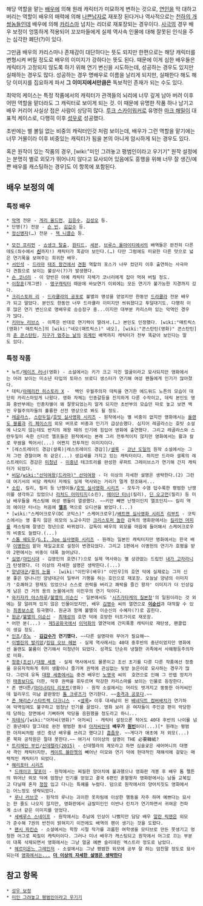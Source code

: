 해당 역할을 맡는 [[배우]]에 의해 원래 캐릭터가 미묘하게 변하는 것으로, [[연인]]을 막 대하고 버리는 역할이 배우의 매력에 의해 [[나쁜남자]]로 재포장 된다거나 역사적으로는 [[천하의 개쌍놈들]]인데 배우에 의해 [[카리스마]] 넘치는 리더로 재포장되는 경우이다. [[사극]]의 경우 배우 보정이 엉뚱하게 적용되어 꼬꼬마들에게 실제 역사속 인물에 대해 잘못된 인식을 주는 심각한 폐단(?)이 있다.

그만큼 배우의 카리스마나 존재감이 대단하다는 뜻도 되지만 한편으로는 해당 캐릭터를 변형시켜 버릴 정도로 배우의 이미지가 강하다는 뜻도 된다. 때문에 이게 심한 배우들은 캐릭터가 고정되지 않도록 하기 위해 연기 변신을 시도하는데, 성공하는 경우도 있지만 실패하는 경우도 많다. 성공하는 경우 명배우로 이름을 날리게 되지만, 실패한다 해도 해당 이미지를 집요하게 파서 '''그 이미지에서만큼은''' 독보적인 존재가 되는 수도 있다.

최악의 케이스는 특정 작품에서의 캐릭터가 관객들의 뇌리에 너무 깊게 남아 버려 이후 어떤 역할을 맡더라도 그 캐릭터로 보이게 되는 것. 이 때문에 유명한 작품 하나 남기고 배우 커리어 사실상 접은 사람이 상당히 많다. [[루크 스카이워커]]로 유명한 [[마크 해밀]]이 대표적 케이스로, 다행히 이후 [[성우]]로 성공했다.

초반에는 별 볼일 없는 비중의 캐릭터인것 처럼 보이는데, 배우가 그런 역할을 맡기에는 너무 거물이라 이후 비중있는 캐릭터가 됨을 본의 아니게 암시하게 되는 경우도 있다.

혹은 원작이 있는 작품의 경우, [wiki:"미인 그려놓고 평범인이라고 우기기" 원작 설정에는 분명히 별로 외모가 뛰어나지 않다고 묘사되어 있음에도 흥행을 위해 너무 잘 생긴/예쁜 배우를 캐스팅하는 경우]도 이 항목에 포함된다.

== 배우 보정의 예 ==
=== 특정 배우 ===
 * [[악역]] 전문 - [[게리 올드먼]], [[김응수]], [[김성오]] 등.
 * 단명(?) 전문 - [[숀 빈]], [[김갑수]] 등.
 * [[정신병자]](…) 전문 - [[잭 니콜슨]] 등.

 * [[모건 프리먼]] - [[쇼생크 탈출]], [[원티드]], [[세븐]], [[브루스 올마이티]]에서의 배역들은 완전히 다른데도(죄수에서 '''[[신]]'''까지!) 캐릭터가 똑같아 보인다.(…) 다만 그럼에도 미묘한 다른 맛으로 넓은 연기폭을 보여주는 희귀한 배우.
 * [[서인석]] - [[드라마]] [[태조 왕건]]에서 [[견훤]] 역할의 포스가 너무 컸던지 이후 출연하는 사극마다 견훤으로 보이는 불상사(?)가 발생했다.
 * [[숀 코너리]] - 이 양반은 아예 캐릭터 자체가 코너리에게 잡아 먹혀 버릴 정도.
 * [[이창훈]](개그맨) - [[맹구]]캐릭터 때문에 바보연기 이외에는 모든 연기가 불가능한 지경까지 갔다.
 * [[크리스토퍼 리]] - [[드라큘라의 공포]]로 불멸의 명성을 얻었지만 한동안 [[드라큘라]] 전문 배우가 되고 말았다. 본인도 한동안 너무 드라큘라 이미지만 씌워졌다고 투덜대기도. 다행히 이후 많은 연기 변신으로 명배우로 승승장구 중...이지만 대부분 카리스마 있는 악역인 경우가 많다.
 * [[키아누 리브스]] - 이쪽은 반대로 연기력이 딸려서.(…) 본인도 인정했다. [wiki:"매트릭스(영화)" 매트릭스]의 [wiki:"네오(매트릭스)" 네오], [wiki:"콘스탄틴(영화)" 콘스탄틴]의 [[존 콘스탄틴]], [[지구가 멈추는 날]]의 [[외계인]] 배역까지 캐릭터가 전부 똑같아 보인다는 말도 있다.
=== 특정 작품 ===
 * 뉴트/[[메이즈 러너]](영화) - 소설에서는 키가 크고 각진 얼굴이라고 묘사되지만 영화에서는 어려 보이는 미소년 타입의 토마스 브로디 생스터가 연기해 여성 팬들에게 인기가 많아졌다. 
 * 데릭/[[아메리칸 히스토리 X]] -  백인 우월주의자 데릭을 연기한 에드워드 노튼의 모습이 대단히 카리스마있게 나왔다. 영화 자체는 인종갈등을 진지하게 다룬 수작이고, 데릭 본인도 영화 중반부에는 인종차별이 왜 잘못되었는지 알게 되지만 초반부의 모습만 따로 놓고 보면 백인 우월주의자들의 훌륭한 선전 영상으로 봐도 될 정도.
 * [[레골라스]], [[스란두일]]/[[호빗 실사영화 시리즈]] - 원작에서는 별 비중이 없지만 영화에서는 [[올랜도 블룸]]과 [[리 페이스]]의 외모 버프로 비중과 인기가 급상승했다. 심지어 레골라스는 호빗 소설에 나오지 않는데도 반지의 제왕 때의 인기에 힘입어 영화에 출연했다. 그리고 레골라스와 스란두일이 속한 신다르 엘프들은 원작에서는 본래 그리 전투적이지 않지만 영화에서는 활과 칼로 무쌍을 찍어서(...) 어쩐지 전투적인 이미지이다.
 * [레스트레이드 경감(셜록)|레스트레이드 경감]]/[[셜록(드라마)|셜록]] - [[코난 도일]]의 원작 소설에서는 그저 그런 경찰이며 쥐 같은(...) 생김새를 가지고 있는 캐릭터이다. 하지만 드라마 셜록의 레스트레이드 경감은 [[미청년]] - [[미중년]] 테크트리를 완성한 루퍼트 그레이브스가 연기해 간지 캐릭터가 되었다.
 * [[비담]]/[[wiki:"선덕여왕(드라마)" 선덕여왕]] - 더 이상의 자세한 설명은 생략한다.(2) 그런데 여기서의 비담 캐릭터 자체도 실제 역사와는 거리가 멀게 창조돼서...
 * [[소린]], 킬리, 필리 등 난쟁이들/[[호빗 실사영화 시리즈]] - 모두가 수염 덥수룩한 평범한 난쟁이를 생각하고 있었으나 [[리처드 아미티지]](소린), [[에이단 터너]](킬리), [[딘 오고먼]](필리) 등 미남 배우들을 캐스팅해 여성 팬들이 열광했다. ~~키만 빼면 난쟁이인지 엘프인지~~ 킬리 역의 에이단 터너는 처음에 '''[[엘프]]''' 역으로 오디션을 봤었다.(...)
 * [wiki:"스케어크로우(DC 코믹스)" 스케어크로우]/[[배트맨 실사영화 시리즈]] [[리부트]] - 코믹스에서는 영 좋지 않은 외모의 노교수지만 [[크리스토퍼 놀란]] 감독의 영화판에서는 [[킬리언 머피]]를 캐스팅해 잘생긴 청년으로 바뀌었다. 감독이 배우의 외모를 마음에 들어해서 스케어크로우의 비중도 늘렸다.(...)  
 * [[스톰 쉐도우]]/[[G.I. Joe 실사영화 시리즈]] - 원래는 일본인 캐릭터지만 영화에서는 한국 배우 [[이병헌]]이 맡아 재일교포로 설정이 변경되었다. 그리고 1편에서 이병헌의 연기가 호평을 받아 2편에서는 비중이 대폭 늘어났다.
 * [[심영]]/[[야인시대]] - 김영인의 호연(?)으로 실제 역사와는 별 상관없는 드립인 [[내가 고자라니]]가 탄생했다. 더 이상의 자세한 설명은 생략한다.(...)
 * [[양녕대군]]/[[용의 눈물]] - [wiki:"이민우(배우)" 이민우]의 호연 덕에 실제로는 그저 신분 좋은 망나니인 양녕대군이 일부러 기행을 하는 호인으로 재포장. 오늘날 양녕의 이미지가 '호쾌하고 왕재도 있었으나 스스로 권력을 버리고 쾌락을 즐긴 왕자' 이미지가 더 인상깊게 남은 건 거의 용의 눈물에서의 이민우의 연기 덕이다.
 * [[와키자카 야스하루]]/[[불멸의 이순신]] - 일본에서도 '[[시즈가타케의 칠본창]]'의 일원이라는 것 외에는 잘 알려져 있지 않은 인물이었지만, 배우 [[김명수]] 씨의 열연으로 '''[[이순신]]'''과 대적할 수 있는 [[최종보스]]로 등극했다. 원균과 함께 불멸의 이순신의 수혜자(?)로 꼽힌다.
 * [[원균]]/[[불멸의 이순신]] - [[최재성]]의 호연 덕에 호방한 터프가이로 재포장.
 * 어떤 분(...) - [[제5공화국]]에서 [[이덕화]]의 열연덕에 간지폭풍 캐릭터로 재탄생, 팬클럽이 생길 정도.
 * [[인조]]/[[추노]] - '''[[김갑수]]가 연기했다.''' ~~다른 설명따위 무어가 필요해~~
 * [[이벨린의 발리앙]]/[[킹덤 오브 헤븐]] - 실제 역사에서는 40대 중후반의 중년이었지만 영화에선 올랜도 불룸이 연기해서 미청년이 되었다. 성격도 단순히 냉철한 귀족에서 사해평등주의자로 미화.
 * [[정종(조선)]]/[[대왕 세종]] - 실제 역사에서도 물론이고 조선 초기를 다룬 다른 작품에선 정종을 유유자적하게 취미 생활이나 즐기며 권력에 관심없는 뒷방 늙은이로 묘사하는 경우가 많다. 그런데 유독 [[대왕 세종]]에서는 중견 배우인 [[노영국]] 씨의  호연으로 인해 그 만렙 정치가인 [[태종]]보다도 더한, 막후 권력을 휘두르며 막강한 카리스마를 보이는 인물로 등장한다.
 * 존 앤더튼/[[마이너리티 리포트]](영화) - 원작 소설에서는 머리도 벗겨지고 뚱뚱한 아저씨인데 헐리우드 미남 끝판왕인 [[톰 크루즈]]가 연기한다. ~~[[충격과 공포]]다.~~
 * [[존 해리슨]]/[[스타트렉 다크니스]] - <[[셜록(드라마)|셜록]]> 이후 대세남이 된 [[베네딕트 컴버배치]]가 연기하여 악역임에도 불구하고 엄청난 인기를 끌었다. 영화 보러 온 여자들이 주인공 편이 악당한테 당하는 장면에서 기뻐하며 악당을 응원했을 정도라고 하니...
 * [[차태식]]/[wiki:"아저씨(영화)" 아저씨] - 캐릭터 설정으론 적어도 40대 후반의 나이를 넘긴 중년에다 말그대로 완전 평범한 동네 [[아저씨]]인데 '''배우가 [[원빈]]'''이다(...)[* 원래는 평범한 아저씨처럼 생긴 중년 배우를 쓰려고 했다고] [[흠좀무]]. ~~게다가 애초에 저 외모(...)론 북파 공작원은 절대 못한다.~~ 여기서 더이상의 설명이 THE 必要韓紙? 
 * [[트리메인 부인]]/[[신데렐라(2015)]] - 신데렐라의 계모라고 하면 심술궂은 새어머니의 대명사 격인 캐릭터지만, [[케이트 블란쳇]]의 빼어난 미모와 연기 덕에 현대적인 재해석에 걸맞는 매력적인 캐릭터가 되었다. 
 * [[해리포터 시리즈]]
  * [[드레이코 말포이]] - 원작에서는 찌질한 양아치에 불과했으나 영화판 개봉 후 배우 톰 펠튼의 뛰어난 외모 덕에 엄청난 인기를 얻었고 결국 6편인 혼혈왕자 영화판에서는 남들 교복입고 다닐때 혼자 [[정장]] 입고 다니는 특혜를 누렸다. 덤으로 원작에서의 양아치짓도 영화에서는 어느정도 생략되었다.
  * [[루나 러브굿]] - 원작의 루나는 괴이한 옷차림에 이상한 행동을 자주 하며 예쁘다는 묘사는 한 줄도 나오지 않지만, 영화판에서 금발미인인 이반나 린치가 연기하면서 귀여운 전파계 소녀 같은 이미지를 얻었다. 
  * [[세베루스 스네이프]] - 원작에서는 추남에 인상이 나빴지만 담당 배우 [[알란 릭맨]]은 외모가 준수해 7권의 반전이 밝혀지기 이전에도 배역의 팬이 생기는 것을 도왔다.
  * [[팬시 파킨슨]] - 소설에서는 학창 시절 작가를 괴롭힌 여학생을 모티브로 만든 못생기고 멍청한 어그로 찌질이 캐릭터이다. 그러나 미녀 배우가 캐스팅되고 원작에서 어그로 끄는 부분이 대폭 삭제되면서 영화에서는 그냥 얼굴 예쁜 슬리데린 엑스트라 정도로 남았다.
  * [[헤르미온느 그레인저]] - 소설에서는 그냥 평범한 외모에 공부 잘 하는 엄친딸 정도로 묘사되는데 [[엠마 왓슨|영화에서는...]] '''[[더 이상의 자세한 설명은 생략한다]]'''
== 참고 항목 ==
 * [[성우 보정]]
 * [[미인 그려놓고 평범인이라고 우기기]]

